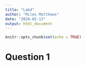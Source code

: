 ```yaml
---
title: "Lab4"
author: "Miles Matthews"
date: "2024-02-13"
output: html_document
---
```


```r
knitr::opts_chunk$set(echo = TRUE)
```

# Question 1



